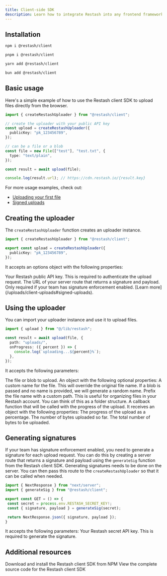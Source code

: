 ```yaml
---
title: Client-side SDK
description: Learn how to integrate Restash into any frontend framework.
---
```


## Installation

<CodeGroup>

  ```bash npm
  npm i @restash/client
  ```

  ```bash pnpm
  pnpm i @restash/client
  ```

  ```bash yarn
  yarn add @restash/client
  ```

  ```bash bun
  bun add @restash/client
  ```

</CodeGroup>

## Basic usage
Here's a simple example of how to use the Restash client SDK to upload files directly from the browser.

```typescript
import { createRestashUploader } from "@restash/client";

// create the uploader with your public API key
const upload = createRestashUploader({
  publicKey: "pk_123456789",
});

// can be a file or a blob
const file = new File(["test"], "test.txt", {
  type: "text/plain",
});

const result = await upload(file);

console.log(result.url); // https://cdn.restash.io/{result.key}
```

For more usage examples, check out:
- [Uploading your first file](/uploads/client-uploads#uploading-your-first-file)
- [Signed uploads](/uploads/client-uploads#signed-uploads)

## Creating the uploader
The `createRestashUploader` function creates an uploader instance.
```typescript lib/restash.ts
import { createRestashUploader } from "@restash/client";

export const upload = createRestashUploader({
  publicKey: "pk_123456789",
});
```
It accepts an options object with the following properties:

<ParamField body="publicKey" type="string" required>
  Your Restash public API key. This is required to authenticate the upload request.
</ParamField>
<ParamField body="handleSignature" type="string">
  The URL of your server route that returns a signature and payload. Only required if your team has signature enforcement enabled. [Learn more](/uploads/client-uploads#signed-uploads).
</ParamField>

## Using the uploader
You can import your uploader instance and use it to upload files.
```typescript
import { upload } from "@/lib/restash";

const result = await upload(file, {
  path: "uploads/",
  onProgress: ({ percent }) => {
    console.log(`uploading...${percent}%`);
  },
});
```
It accepts the following parameters:

<ParamField body="file" type="File | Blob" required>
  The file or blob to upload.
</ParamField>
<ParamField body="options" type="UploadOptions object">
  An object with the following optional properties:
  <Expandable title="properties">
    <ParamField body="name" type="string">
     A custom name for the file. This will override the original file name. If a blob is passed and no name is provided, we will generate a random name.
    </ParamField>
    <ParamField body="path" type="string">
      Prefix the file name with a custom path. This is useful for organizing files in your Restash account. You can think of this as a folder structure.
    </ParamField>
    <ParamField body="onProgress" type="function">
      A callback function that will be called with the progress of the upload. It receives an object with the following properties:
      <Expandable title="properties">
        <ParamField body="percent" type="number">
          The progress of the upload as a percentage.
        </ParamField>
        <ParamField body="loaded" type="number">
          The number of bytes uploaded so far.
        </ParamField>
        <ParamField body="total" type="number">
          The total number of bytes to be uploaded.
        </ParamField>
      </Expandable>
    </ParamField>
  </Expandable>
</ParamField>

## Generating signatures
If your team has signature enforcement enabled, you need to generate a signature for each upload request. You can do this by creating a server route that returns a signature and payload
using the `generateSig` function from the Restash client SDK. Generating signatures needs to be done on the server. You can then pass this route to the `createRestashUploader` so that it can be called when needed.

 ```typescript /api/restash/signature/route.ts
import { NextResponse } from "next/server";
import { generateSig } from "@restash/client";

export const GET = () => {
  const secret = process.env.RESTASH_SECRET_KEY!;
  const { signature, payload } = generateSig(secret);

  return NextResponse.json({ signature, payload });
}
```
It accepts the following parameters:
<ParamField body="secret" type="string" required>
  Your Restash secret API key. This is required to generate the signature.
</ParamField>

## Additional resources

<CardGroup cols={2}>
  <Card title="NPM package" icon="npm" href="https://www.npmjs.com/package/@restash/client">
    Download and install the Restash client SDK from NPM
  </Card>
  <Card
    title="Source code"
    icon="github"
    href="https://github.com/restashio/restash-client"
  >
    View the complete source code for the Restash client SDK
  </Card>
</CardGroup>

